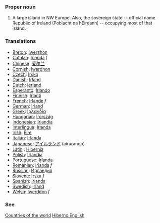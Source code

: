 ===Proper noun===
# A large island in NW Europe. Also, the sovereign state -- official name Republic of Ireland (Poblacht na hÉireann) -- occupying most of that island.
===Translations===
*[[Breton]]: [[Iwerzhon]]
*[[Catalan]]: [[Irlanda]] ''f''
*[[Chinese]]: [[爱尔兰]]
*[[Cornish]]: [[Iwerdhon]]
*[[Czech]]: [[Irsko]]
*[[Danish]]: [[Irland]]
*[[Dutch]]: [[Ierland]]
*[[Esperanto]]: [[Irlando]]
*[[Finnish]]: [[Irlanti]]
*[[French]]: [[Irlande]] ''f''
*[[German]]: [[Irland]]
*[[Greek]]: [[Ιρλανδία]]
*[[Hungarian]]: [[Írország]]
*[[Indonesian]]: [[Irlandia]]
*[[Interlingua]]: [[Irlanda]]
*[[Irish]]: [[Éire]]
*[[Italian]]: [[Irlanda]]
*[[Japanese]]: [[アイルランド]] (airurando)
*[[Latin]] : [[Hibernia]]
*[[Polish]]: [[Irlandia]]
*[[Portuguese]]: [[Irlanda]]
*[[Romanian]]: [[Irlanda]] ''f''
*[[Russian]]: [[Ирландия]]
*[[Slovene]]: [[Irska]] ''f''
*[[Spanish]]: [[Irlanda]]
*[[Swedish]]: [[Irland]]
*[[Welsh]]: [[Iwerddon]] ''f''

===See===
[[Countries of the world]]
[[Hiberno English]]